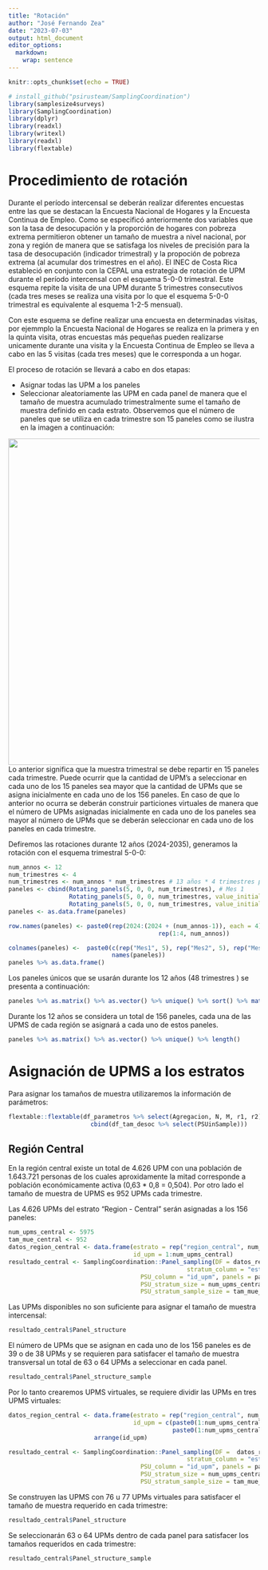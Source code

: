 ---
title: "Rotación"
author: "José Fernando Zea"
date: "2023-07-03"
output: html_document
editor_options: 
  markdown: 
    wrap: sentence
---

```{r setup, include=FALSE}
knitr::opts_chunk$set(echo = TRUE)
```


```{r}
# install_github("psirusteam/SamplingCoordination")
library(samplesize4surveys)
library(SamplingCoordination)
library(dplyr)
library(readxl)
library(writexl)
library(readxl)
library(flextable)
```

# Procedimiento de rotación

Durante el período intercensal se deberán realizar diferentes encuestas entre las que se destacan la Encuesta Nacional de Hogares y la Encuesta Continua de Empleo. Como se especificó anteriormente dos variables que son la tasa de desocupación y la proporción de hogares con pobreza extrema permitieron obtener un tamaño de muestra a nivel nacional, por zona y región de manera que se satisfaga los niveles de precisión para la tasa de desocupación (indicador trimestral) y la propoción de pobreza extrema (al acumular dos trimestres en el año). El INEC de Costa Rica estableció en conjunto con la CEPAL una estrategia de rotación de UPM durante el período intercensal con el esquema 5-0-0 trimestral. Este esquema repite la visita de una UPM durante 5 trimestres consecutivos (cada tres meses se realiza una visita por lo que el esquema 5-0-0 trimestral es equivalente al esquema 1-2-5 mensual). 

Con este esquema se define realizar una encuesta en determinadas visitas, por ejemmplo la Encuesta Nacional de Hogares se realiza en la primera y en la quinta visita, otras encuestas más pequeñas pueden realizarse unicamente durante una visita y la Encuesta Continua de Empleo se lleva a cabo en las 5 visitas (cada tres meses) que le corresponda a un hogar.


El proceso de rotación se llevará a cabo en dos etapas:

- Asignar todas las UPM a los paneles
- Seleccionar aleatoriamente las UPM en cada panel de manera que el tamaño de muestra acumulado trimestralmente sume el tamaño de muestra definido en cada estrato. Observemos que el número de paneles que se utiliza en cada trimestre son 15 paneles como se ilustra en la imagen a continuación:

![](images/Paneles_imagen.png){width="654"}
Lo anterior significa que la muestra trimestral se debe repartir en 15 paneles cada trimestre.
Puede ocurrir que la cantidad de UPM's a seleccionar en cada uno de los 15 paneles sea mayor que la cantidad de UPMs que se asigna inicialmente en cada uno de los 156 paneles.
En caso de que lo anterior no ocurra se deberán construir particiones virtuales de manera que el número de UPMs asignadas inicialmente en cada uno de los paneles sea mayor al número de UPMs que se deberán seleccionar en cada uno de los paneles en cada trimestre.


Defiremos las rotaciones durante 12 años (2024-2035), generamos la rotación con el esquema trimestral 5-0-0:

```{r}
num_annos <- 12
num_trimestres <- 4
num_trimestres <- num_annos * num_trimestres # 13 años * 4 trimestres por año
paneles <- cbind(Rotating_panels(5, 0, 0, num_trimestres), # Mes 1
                 Rotating_panels(5, 0, 0, num_trimestres, value_initial =  "F"), # Mes 2
                 Rotating_panels(5, 0, 0, num_trimestres, value_initial = "K")) # Mes 3
paneles <- as.data.frame(paneles)

row.names(paneles) <- paste0(rep(2024:(2024 + (num_annos-1)), each = 4), "-", 
                                          rep(1:4, num_annos))

colnames(paneles) <-  paste0(c(rep("Mes1", 5), rep("Mes2", 5), rep("Mes3", 5)), "-", 
                             names(paneles))
paneles %>% as.data.frame() 
```

Los paneles únicos que se usarán durante los 12 años (48 trimestres ) se presenta a continuación:

```{r}
paneles %>% as.matrix() %>% as.vector() %>% unique() %>% sort() %>% matrix(nrow = 12, byrow = T)
```

Durante los 12 años se considera un total de 156 paneles, cada una de las UPMS de cada región se asignará a cada uno de estos paneles.

```{r}
paneles %>% as.matrix() %>% as.vector() %>% unique() %>% length()
```

# Asignación de UPMS a los estratos

Para asignar los tamaños de muestra utilizaremos la información de parámetros:

```{r}
flextable::flextable(df_parametros %>% select(Agregacion, N, M, r1, r2) %>% 
                       cbind(df_tam_desoc %>% select(PSUinSample)))
```

## Región Central

En la región central existe un total de 4.626 UPM con una población de 1.643.721 personas de los cuales aproxidamente la mitad corresponde a población económicamente activa (0,63 * 0,8 = 0,504). Por otro lado el tamaño de muestra de UPMS es 952 UPMs cada trimestre.

Las 4.626 UPMs del estrato "Region - Central" serán asignadas a los 156 paneles:

```{r}
num_upms_central <- 5975
tam_mue_central <- 952
datos_region_central <- data.frame(estrato = rep("region_central", num_upms_central),
                                   id_upm = 1:num_upms_central)
resultado_central <- SamplingCoordination::Panel_sampling(DF = datos_region_central,
                                                  stratum_column = "estrato",
                                     PSU_column = "id_upm", panels = paneles,
                                     PSU_stratum_size = num_upms_central, #nrow(datos_region_central) 
                                     PSU_stratum_sample_size = tam_mue_central) 
```

Las UPMs disponibles no son suficiente para asignar el tamaño de muestra intercensal:

```{r}
resultado_central$Panel_structure
```

El número de UPMs que se asignan en cada uno de los 156 paneles es de 39 o de 38 UPMs y se requieren para satisfacer el tamaño de muestra transversal un total de 63 o 64 UPMs a seleccionar en cada panel.

```{r}
resultado_central$Panel_structure_sample
```

Por lo tanto crearemos UPMS virtuales, se requiere dividir las UPMs en tres UPMS virtuales:

```{r}
datos_region_central <- data.frame(estrato = rep("region_central", num_upms_central*2),
                                   id_upm = c(paste0(1:num_upms_central, "A"), 
                                              paste0(1:num_upms_central, "B"))) %>% 
                        arrange(id_upm)

resultado_central <- SamplingCoordination::Panel_sampling(DF =  datos_region_central,
                                                  stratum_column = "estrato",
                                     PSU_column = "id_upm", panels = paneles,
                                     PSU_stratum_size = num_upms_central * 2, #nrow(datos_region_central) 
                                     PSU_stratum_sample_size = tam_mue_central) 
```

Se construyen las UPMS con 76 u 77 UPMs virtuales para satisfacer el tamaño de muestra requerido en cada trimestre:
```{r}
resultado_central$Panel_structure
```
Se seleccionarán 63 o 64 UPMs dentro de cada panel para satisfacer los tamaños requeridos en cada trimestre:

```{r}
resultado_central$Panel_structure_sample
```

